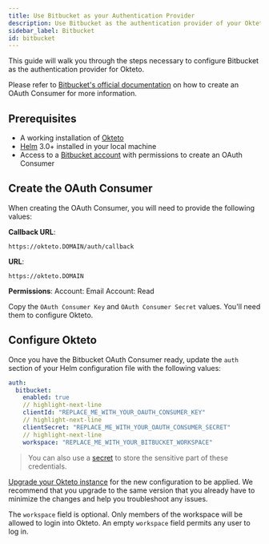 ```yaml
---
title: Use Bitbucket as your Authentication Provider
description: Use Bitbucket as the authentication provider of your Okteto Self-hosted instance
sidebar_label: Bitbucket
id: bitbucket
---
```


This guide will walk you through the steps necessary to configure Bitbucket as the authentication provider for Okteto.

Please refer to [Bitbucket's official documentation](https://support.atlassian.com/bitbucket-cloud/docs/use-oauth-on-bitbucket-cloud/) on how to create an OAuth Consumer for more information.

## Prerequisites

- A working installation of [Okteto](get-started/install/index.mdx)
- [Helm](https://helm.sh/docs/intro/install/) 3.0+ installed in your local machine
- Access to a [Bitbucket account](https://bitbucket.org/) with permissions to create an OAuth Consumer

## Create the OAuth Consumer

When creating the OAuth Consumer, you will need to provide the following values:

**Callback URL**:

```
https://okteto.DOMAIN/auth/callback
```

**URL**:

```
https://okteto.DOMAIN
```

**Permissions**:
Account: Email
Account: Read

Copy the `OAuth Consumer Key` and `OAuth Consumer Secret` values. You'll need them to configure Okteto.

## Configure Okteto

Once you have the Bitbucket OAuth Consumer ready, update the `auth` section of your Helm configuration file with the following values:

```yaml title="config.yaml"
auth:
  bitbucket:
    enabled: true
    // highlight-next-line
    clientId: "REPLACE_ME_WITH_YOUR_OAUTH_CONSUMER_KEY"
    // highlight-next-line
    clientSecret: "REPLACE_ME_WITH_YOUR_OAUTH_CONSUMER_SECRET"
    // highlight-next-line
    workspace: "REPLACE_ME_WITH_YOUR_BITBUCKET_WORKSPACE"
```

> You can also use a [secret](self-hosted/helm-configuration.mdx#store-sensitive-configuration-values-using-a-secret) to store the sensitive part of these credentials.

[Upgrade your Okteto instance](self-hosted/manage/upgrade.mdx) for the new configuration to be applied.
We recommend that you upgrade to the same version that you already have to minimize the changes and help you troubleshoot any issues.

The `workspace` field is optional. Only members of the workspace will be allowed to login into Okteto.
An empty `workspace` field permits any user to log in.

